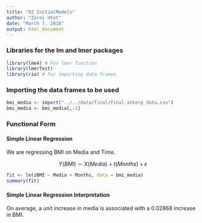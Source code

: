 ```yaml
---
title: "02_InitialModels"
author: "Zarni Htet"
date: "March 7, 2018"
output: html_document
---
```


### Libraries for the lm and lmer packages
```r
library(lme4) # For lmer function
library(lmerTest)
library(rio) # For importing data frames
```

### Importing the data frames to be used
```r
bmi_media <- import("../../data/final/final_interp_data.csv")
bmi_media <- bmi_media[,-1]
```



### Functional Form

#### Simple Linear Regression

We are regressing BMI on Media and Time.

$$
Y(BMI) \sim X (Media)+ t (Months) + \epsilon   
$$

```r
fit <- lm(zBMI ~ Media + Months, data = bmi_media)
summary(fit)
```

#### Simple Linear Regression Interpretation

On average, a unit increase in media is associated with a 0.02868 increase in BMI. 






